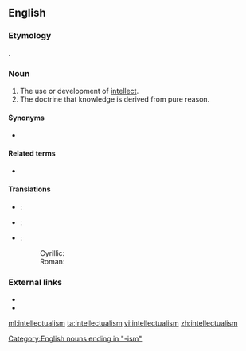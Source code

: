 ==English==
{{wikipedia}}

===Etymology===
{{suffix|intellectual|ism}}.

===Noun===
{{en-noun|-}}

# The use or development of [[intellect]].
# The doctrine that knowledge is derived from pure reason.

====Synonyms====
* {{sense|doctrine that knowledge is derived from pure reason}} {{l|en|rationalism}}

====Related terms====
* {{l|en|intellectualist}}

====Translations====
{{trans-top|use or development of intellect}}
{{trans-mid}}
{{trans-bottom}}

{{trans-top|doctrine that knowledge is derived from pure reason}}
{{trans-mid}}
{{trans-bottom}}

{{checktrans-top}}
* {{ttbc|cs}}: {{t|cs|intelektualismus|m}}
* {{ttbc|de}}: {{t|de|Intellektualismus|m}}
{{trans-mid}}
* {{ttbc|sh}}:
*: Cyrillic: {{t|sh|интелектуалѝзам|m|sc=Cyrl}}
*: Roman: {{t|sh|intelektualìzam|m|sc=Latn}}
{{trans-bottom}}

===External links===
* {{R:Webster 1913}}
* {{R:Century 1911}}

[[Category:English nouns ending in "-ism"]]

[[ml:intellectualism]]
[[ta:intellectualism]]
[[vi:intellectualism]]
[[zh:intellectualism]]